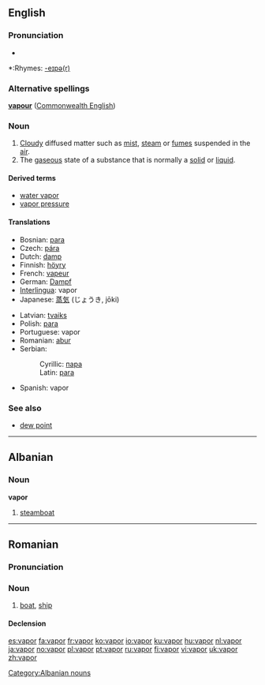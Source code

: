 ==English==

===Pronunciation===
*{{audio|en-us-vapor.ogg|Audio (US)}}

*:Rhymes: [[Rhymes:English:-eɪpə(r)|-eɪpə(r)]]

===Alternative spellings===
'''[[vapour]]''' ([[Commonwealth English]])

===Noun===
{{wikipedia}}
{{en-noun}}

#[[Cloud]]y diffused matter such as [[mist]], [[steam]] or [[fume]]s suspended in the [[air]].
#The [[gaseous]] state of a substance that is normally a [[solid]] or [[liquid]].

====Derived terms====
*[[water vapor]]
*[[vapor pressure]]

====Translations====
{{top}}
*Bosnian: [[para#Bosnian|para]] {{f}}
* Czech: [[pára]] {{f}}
*Dutch: [[damp]] {{m}}
*Finnish: [[höyry]]
*French: [[vapeur]] {{f}}
*German: [[Dampf]] {{m}}
*[[Interlingua]]: vapor
*Japanese: [[蒸気]] (じょうき, jōki)
{{mid}}
*Latvian: [[tvaiks]] {{m}}
*Polish: [[para#Polish|para]] {{f}}
*Portuguese: vapor {{m}}
*Romanian: [[abur]] {{m}}
*Serbian:
*:Cyrillic: [[пара#Serbian|пара]] {{f}}
*:Latin: [[para#Serbian|para]] {{f}}
*Spanish: vapor {{m}}
{{bottom}}

===See also===
*[[dew point]]

----

==Albanian==
===Noun===
'''vapor'''
# [[steamboat]]

[[Category:Albanian nouns]]

----
==Romanian==

===Pronunciation===
{{IPA|/va'por/}}

===Noun===
{{ro-noun|gend=n|pl=vapoare}}

# [[boat]], [[ship]]

====Declension====
{{ro-noun-n|pl=vapoare|def=vaporul}}

[[es:vapor]]
[[fa:vapor]]
[[fr:vapor]]
[[ko:vapor]]
[[io:vapor]]
[[ku:vapor]]
[[hu:vapor]]
[[nl:vapor]]
[[ja:vapor]]
[[no:vapor]]
[[pl:vapor]]
[[pt:vapor]]
[[ru:vapor]]
[[fi:vapor]]
[[vi:vapor]]
[[uk:vapor]]
[[zh:vapor]]